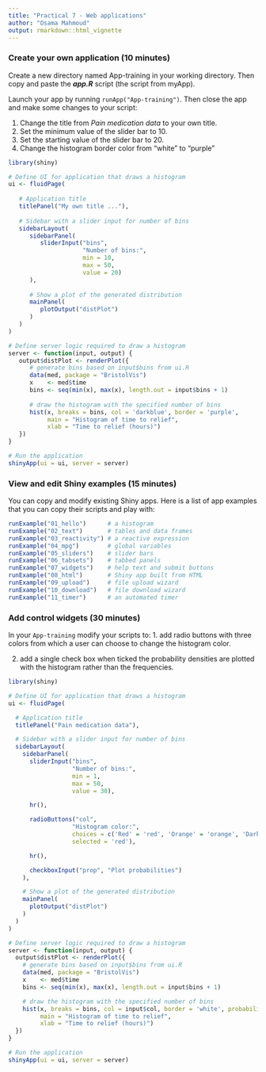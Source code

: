 ```yaml
---
title: "Practical 7 - Web applications"
author: "Osama Mahmoud"
output: rmarkdown::html_vignette
---
```

<!--
%\VignetteEngine{knitr::rmarkdown}
%\VignetteIndexEntry{Practical 7 - Web applications}
-->

### Create your own application (10 minutes)
Create a new directory named App-training in your working directory. Then copy and paste the ***app.R*** script (the script from myApp). 

Launch your app by running `runApp("App-training")`. Then close the app and make some changes to your script:

1. Change the title from *Pain medication data* to your own title.
2. Set the minimum value of the slider bar to 10.
3. Set the starting value of the slider bar to 20.
4. Change the histogram border color from "white" to "purple"

```r
library(shiny)

# Define UI for application that draws a histogram
ui <- fluidPage(
   
   # Application title
   titlePanel("My own title ..."),
   
   # Sidebar with a slider input for number of bins 
   sidebarLayout(
      sidebarPanel(
         sliderInput("bins",
                     "Number of bins:",
                     min = 10,
                     max = 50,
                     value = 20)
      ),
      
      # Show a plot of the generated distribution
      mainPanel(
         plotOutput("distPlot")
      )
   )
)

# Define server logic required to draw a histogram
server <- function(input, output) {
   output$distPlot <- renderPlot({
      # generate bins based on input$bins from ui.R
      data(med, package = "BristolVis")
      x    <- med$time 
      bins <- seq(min(x), max(x), length.out = input$bins + 1)
      
      # draw the histogram with the specified number of bins
      hist(x, breaks = bins, col = 'darkblue', border = 'purple',
           main = "Histogram of time to relief",
           xlab = "Time to relief (hours)")
   })
}

# Run the application 
shinyApp(ui = ui, server = server)
```

### View and edit Shiny examples (15 minutes)

You can copy and modify existing Shiny apps. Here is a list of app examples that you can copy their scripts and play with:

```r
runExample("01_hello")      # a histogram
runExample("02_text")       # tables and data frames
runExample("03_reactivity") # a reactive expression
runExample("04_mpg")        # global variables
runExample("05_sliders")    # slider bars
runExample("06_tabsets")    # tabbed panels
runExample("07_widgets")    # help text and submit buttons
runExample("08_html")       # Shiny app built from HTML
runExample("09_upload")     # file upload wizard
runExample("10_download")   # file download wizard
runExample("11_timer")      # an automated timer
```

### Add control widgets (30 minutes)

In your `App-training` modify your scripts to:
1. add radio buttons with three colors from which a user can choose to change the histogram color.

2. add a single check box when ticked the probability densities are plotted with the histogram rather than the frequencies.

```r
library(shiny)

# Define UI for application that draws a histogram
ui <- fluidPage(

  # Application title
  titlePanel("Pain medication data"),

  # Sidebar with a slider input for number of bins
  sidebarLayout(
    sidebarPanel(
      sliderInput("bins",
                  "Number of bins:",
                  min = 1,
                  max = 50,
                  value = 30),

      hr(),

      radioButtons("col",
                  "Histogram color:",
                  choices = c('Red' = 'red', 'Orange' = 'orange', 'Dark green' = 'darkgreen'),
                  selected = 'red'),

      hr(),

      checkboxInput("prop", "Plot probabilities")
    ),

    # Show a plot of the generated distribution
    mainPanel(
      plotOutput("distPlot")
    )
  )
)

# Define server logic required to draw a histogram
server <- function(input, output) {
  output$distPlot <- renderPlot({
    # generate bins based on input$bins from ui.R
    data(med, package = "BristolVis")
    x    <- med$time
    bins <- seq(min(x), max(x), length.out = input$bins + 1)

    # draw the histogram with the specified number of bins
    hist(x, breaks = bins, col = input$col, border = 'white', probability = input$prop,
         main = "Histogram of time to relief",
         xlab = "Time to relief (hours)")
  })
}

# Run the application
shinyApp(ui = ui, server = server)
```

